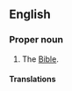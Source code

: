 ==English==

===Proper noun===
{{en-proper noun}}

# {{context|Christianity}} The [[Bible]].

====Translations====
{{trans-see|Holy Writ}}